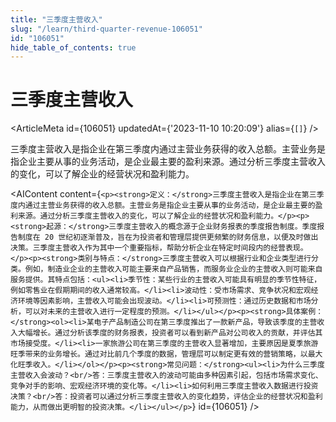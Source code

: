 ```yaml
---
title: "三季度主营收入"
slug: "/learn/third-quarter-revenue-106051"
id: "106051"
hide_table_of_contents: true
---
```



# 三季度主营收入

<ArticleMeta id={106051} updatedAt={'2023-11-10 10:20:09'} alias={`[]`} />
<div className='border-solid border-b border-t-0 my-4 border-[var(--ifm-color-gray-300)]' />

三季度主营收入是指企业在第三季度内通过主营业务获得的收入总额。主营业务是指企业主要从事的业务活动，是企业最主要的盈利来源。通过分析三季度主营收入的变化，可以了解企业的经营状况和盈利能力。

<AIContent content={`<p><strong>定义：</strong>三季度主营收入是指企业在第三季度内通过主营业务获得的收入总额。主营业务是指企业主要从事的业务活动，是企业最主要的盈利来源。通过分析三季度主营收入的变化，可以了解企业的经营状况和盈利能力。</p><p><strong>起源：</strong>三季度主营收入的概念源于企业财务报表的季度报告制度。季度报告制度在 20 世纪初逐渐普及，旨在为投资者和管理层提供更频繁的财务信息，以便及时做出决策。三季度主营收入作为其中一个重要指标，帮助分析企业在特定时间段内的经营表现。</p><p><strong>类别与特点：</strong>三季度主营收入可以根据行业和企业类型进行分类。例如，制造业企业的主营收入可能主要来自产品销售，而服务业企业的主营收入则可能来自服务提供。其特点包括：<ul><li>季节性：某些行业的主营收入可能具有明显的季节性特征，例如零售业在假期期间的收入通常较高。</li><li>波动性：受市场需求、竞争状况和宏观经济环境等因素影响，主营收入可能会出现波动。</li><li>可预测性：通过历史数据和市场分析，可以对未来的主营收入进行一定程度的预测。</li></ul></p><p><strong>具体案例：</strong><ol><li>某电子产品制造公司在第三季度推出了一款新产品，导致该季度的主营收入大幅增长。通过分析该季度的财务报表，投资者可以看到新产品对公司收入的贡献，并评估其市场接受度。</li><li>一家旅游公司在第三季度的主营收入显著增加，主要原因是夏季旅游旺季带来的业务增长。通过对比前几个季度的数据，管理层可以制定更有效的营销策略，以最大化旺季收入。</li></ol></p><p><strong>常见问题：</strong><ul><li>为什么三季度主营收入会波动？<br/>答：三季度主营收入的波动可能由多种因素引起，包括市场需求变化、竞争对手的影响、宏观经济环境的变化等。</li><li>如何利用三季度主营收入数据进行投资决策？<br/>答：投资者可以通过分析三季度主营收入的变化趋势，评估企业的经营状况和盈利能力，从而做出更明智的投资决策。</li></ul></p>`} id={106051} />
